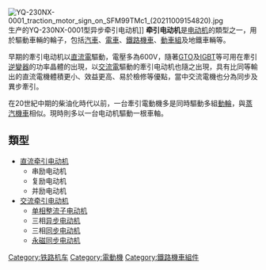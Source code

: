 {{noteTA
|G1=Railway
}}
[[File:YQ-230NX-0001_traction_motor_sign_on_SFM99TMc1_(20211009154820).jpg|thumb]]生产的YQ-230NX-0001型异步牵引电动机]]
'''牵引电动机'''是[[电动机|电动机]]的類型之一，用於驅動車輛的輪子，包括[[汽車|汽車]]、[[電車|電車]]、[[鐵路機車|鐵路機車]]、[[動車組|動車組]]及地鐵車輛等。

早期的牽引电动机以[[直流電|直流電]]驅動，電壓多為600V，隨著[[可關斷晶閘管|GTO]]及[[IGBT|IGBT]]等可用在牽引[[逆變器|逆變器]]的功率晶體的出現，以[[交流電|交流電]]驅動的牽引电动机也隨之出現，具有比同等輸出的直流電機體積更小、效益更高、易於檢修等優點，當中交流電機也分為同步及異步牽引。

在20世紀中期的柴油化時代以前，一台牽引電動機多是同時驅動多組[[動輪|動輪]]，與[[蒸汽機車|蒸汽機車]]相似。現時則多以一台电动机驅動一根車軸。

== 類型 ==
* [[直流电动机|直流牵引电动机]]
** 串励电动机
** 复励电动机
** 并励电动机
* [[交流电动机|交流牵引电动机]]
** [[单相整流子电动机|单相整流子电动机]]
** 三相[[异步电动机|异步电动机]]
** 三相[[同步电动机|同步电动机]]
** [[永磁同步电动机|永磁同步电动机]]

{{電動機}}

[[Category:铁路机车|Category:铁路机车]]
[[Category:電動機|Category:電動機]]
[[Category:鐵路機車組件|Category:鐵路機車組件]]